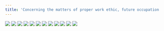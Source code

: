 ```yaml
---
title: 'Concerning the matters of proper work ethic, future occupation and arranged marriage'
---
```


![](/images/ribald-youth/part-32/pg372.jpg)
![](/images/ribald-youth/part-32/pg373.jpg)
![](/images/ribald-youth/part-32/pg374.jpg)
![](/images/ribald-youth/part-32/pg375.jpg)
![](/images/ribald-youth/part-32/pg376.jpg)
![](/images/ribald-youth/part-32/pg377.jpg)
![](/images/ribald-youth/part-32/pg378.jpg)
![](/images/ribald-youth/part-32/pg379.jpg)
![](/images/ribald-youth/part-32/pg380.jpg)
![](/images/ribald-youth/part-32/pg381.jpg)
![](/images/ribald-youth/part-32/pg382.jpg)
![](/images/ribald-youth/part-32/pg383.jpg)